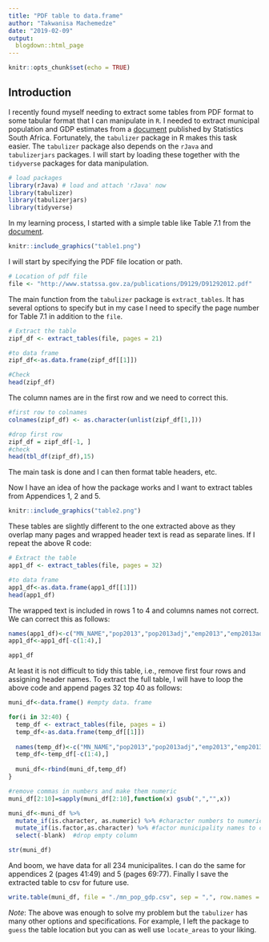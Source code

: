 ```yaml
---
title: "PDF table to data.frame"
author: "Takwanisa Machemedze"
date: "2019-02-09"
output:
  blogdown::html_page
---
```


```r
knitr::opts_chunk$set(echo = TRUE)
```

## Introduction

I recently found myself needing to extract some tables from PDF format to some tabular format that I can manipulate in `R`. I needed to extract municipal population and GDP estimates from a [document](http://www.statssa.gov.za/publications/D9129/D91292012.pdf) published by Statistics South Africa. Fortunately, the `tabulizer` package in R makes this task easier. The `tabulizer` package also depends on the `rJava` and `tabulizerjars` packages. I will start by loading these together with the `tidyverse` packages for data manipulation.

```r
# load packages
library(rJava) # load and attach 'rJava' now
library(tabulizer)
library(tabulizerjars)
library(tidyverse)
```

In my learning process, I started with a simple table like Table 7.1 from the [document](http://www.statssa.gov.za/publications/D9129/D91292012.pdf). 

```r
knitr::include_graphics("table1.png")
```

I will start by specifying the PDF file location or path.  

```r
# Location of pdf file
file <- "http://www.statssa.gov.za/publications/D9129/D91292012.pdf"
```

The main function from the `tabulizer` package is `extract_tables`. It has several options to specify but in my case I need to specify the page number for Table 7.1 in addition to the `file`.

```r
# Extract the table
zipf_df <- extract_tables(file, pages = 21)

#to data frame
zipf_df<-as.data.frame(zipf_df[[1]])

#Check
head(zipf_df)
```
The column names are in the first row and we need to correct this.

```r
#first row to colnames
colnames(zipf_df) <- as.character(unlist(zipf_df[1,]))

#drop first row
zipf_df = zipf_df[-1, ] 
#check
head(tbl_df(zipf_df),15)
```

The main task is done and I can then format table headers, etc.


Now I have an idea of how the package works and I want to extract tables from Appendices 1, 2 and 5. 

```r
knitr::include_graphics("table2.png")
```

These tables are slightly different to the one extracted above as they overlap many pages and wrapped header text is read as separate lines. If I repeat the above R code:

```r
# Extract the table
app1_df <- extract_tables(file, pages = 32)

#to data frame
app1_df<-as.data.frame(app1_df[[1]])
head(app1_df)
```

The wrapped text is included in rows 1 to 4 and columns names not correct. We can correct this as follows:

```r
names(app1_df)<-c("MN_NAME","pop2013","pop2013adj","emp2013","emp2013adj","unemp2013","unemp2013adj", "GDPM2011","blank","GDPM2011adj")
app1_df<-app1_df[-c(1:4),] 

app1_df
```

At least it is not difficult to tidy this table, i.e., remove first four rows and assigning header names. To extract the full table, I will have to loop the above code and append pages 32 top 40 as follows:

```r
muni_df<-data.frame() #empty data. frame

for(i in 32:40) {
  temp_df <- extract_tables(file, pages = i)
  temp_df<-as.data.frame(temp_df[[1]]) 
  
  names(temp_df)<-c("MN_NAME","pop2013","pop2013adj","emp2013","emp2013adj","unemp2013","unemp2013adj", "GDPM2011","blank","GDPM2011adj")
  temp_df<-temp_df[-c(1:4),]
  
  muni_df<-rbind(muni_df,temp_df)
}

#remove commas in numbers and make them numeric
muni_df[2:10]=sapply(muni_df[2:10],function(x) gsub(",","",x))

muni_df<-muni_df %>% 
  mutate_if(is.character, as.numeric) %>% #character numbers to numeric
  mutate_if(is.factor,as.character) %>% #factor municipality names to character
  select(-blank)  #drop empty column

str(muni_df)
```

And boom, we have data for all 234 municipalites. I can do the same for appendices 2 (pages 41:49) and 5 (pages 69:77). Finally I save the extracted table to csv for future use. 

```r
write.table(muni_df, file = "./mn_pop_gdp.csv", sep = ",", row.names = FALSE, qmethod = "double")
```

*Note*: The above was enough to solve my problem but the `tabulizer` has many other options and specifications. For example,  I left the package to `guess` the table location but you can as well use `locate_areas` to your liking. 

